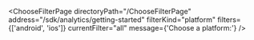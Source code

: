 

<ChooseFilterPage
  directoryPath="/ChooseFilterPage"
  address="/sdk/analytics/getting-started"
  filterKind="platform"
  filters={['android', 'ios']}
  currentFilter="all"
  message={'Choose a platform:'}
/>
